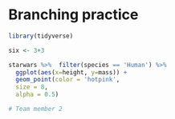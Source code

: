 # Branching practice 
```r
library(tidyverse)
```


```r
six <- 3+3
```


```r
starwars %>%  filter(species == 'Human') %>% 
  ggplot(aes(x=height, y=mass)) +
  geom_point(color = 'hotpink',
  size = 8,
  alpha = 0.5) 

```
```r
# Team member 2

```